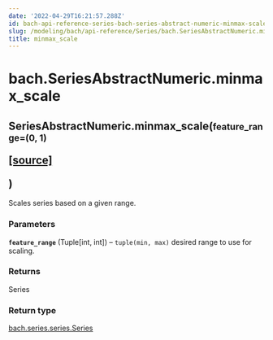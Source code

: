 ```yaml
---
date: '2022-04-29T16:21:57.288Z'
id: bach-api-reference-series-bach-series-abstract-numeric-minmax-scale
slug: /modeling/bach/api-reference/Series/bach.SeriesAbstractNumeric.minmax-scale/
title: minmax_scale
---
```


# bach.SeriesAbstractNumeric.minmax_scale

<div class="method">
<h2 class="signature-class"><span class="additional-name">SeriesAbstractNumeric.</span><span class="name">minmax_scale(</span><small class="parameter-list"><span class="parameter" id="feature_range">feature_range=(0, 1)</span></small>
<span class="view-code-link">

[[source]](https://github.com/objectiv/objectiv-analytics/blob/main/bach/bach/series/series_numeric.py)

</span>
)</h2>


<div class="content">

Scales series based on a given range.


### Parameters

**`feature_range`** (Tuple[int, int]) – `tuple(min, max)` desired range to use for scaling.



### Returns

Series



### Return type

[bach.series.series.Series](/docs/modeling/bach/api-reference/Series/bach.Series/#bach.Series)



</div>

</div>
